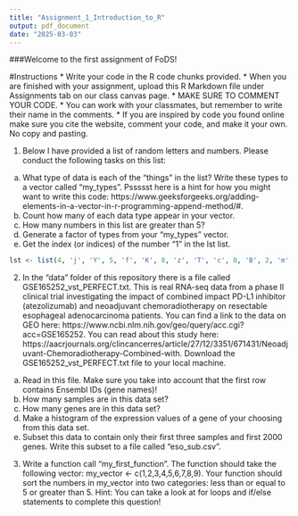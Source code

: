 ```yaml
---
title: "Assignment_1_Introduction_to_R"
output: pdf_document
date: "2025-03-03"
---
```


###Welcome to the first assignment of FoDS!

#Instructions
* Write your code in the R code chunks provided.
* When you are finished with your assignment, upload this R Markdown file under Assignments tab on our class canvas page.
* MAKE SURE TO COMMENT YOUR CODE.
* You can work with your classmates, but remember to write their name in the comments.
* If you are inspired by code you found online make sure you cite the website, comment your code, and make it your own. No copy and pasting.

1) Below I have provided a list of random letters and numbers. Please conduct the following tasks on this list:
  a) What type of data is each of the "things" in the list? Write these types to a vector called "my_types". Pssssst here is a hint for how you might want to write this code: https://www.geeksforgeeks.org/adding-elements-in-a-vector-in-r-programming-append-method/#.
  b) Count how many of each data type appear in your vector.
  c) How many numbers in this list are greater than 5?
  d) Generate a factor of types from your "my_types" vector.
  e) Get the index (or indices) of the number "1" in the lst list.

```r
lst <- list(4, 'j', 'Y', 5, 'f', 'K', 8, 'z', 'T', 'c', 0, 'B', 2, 'm', 'X', 9, 'd', 'V', 3, 'n', 'G', 6, 'h', 'J', 2, 'p', 'O', 1, 'q', 'R', 7, 's', 'D', 2, 'l', 'N', 0, 'w', 'E', 5, 'e', 'U', 4, 'i', 'P', 1, 'a', 'H', 8, 'y', 'S', 3, 'g', 'F', 9, 'b', 'M', 6, 'k', 'L', 7)
```

2) In the "data" folder of this repository there is a file called GSE165252_vst_PERFECT.txt. This is real RNA-seq data from a phase II clinical trial investigating the impact of combined impact PD-L1 inhibitor (atezolizumab) and neoadjuvant chemoradiotherapy on resectable esophageal adenocarcinoma patients. You can find a link to the data on GEO here: https://www.ncbi.nlm.nih.gov/geo/query/acc.cgi?acc=GSE165252. You can read about this study here: https://aacrjournals.org/clincancerres/article/27/12/3351/671431/Neoadjuvant-Chemoradiotherapy-Combined-with. Download the  GSE165252_vst_PERFECT.txt file to your local machine.
  a) Read in this file. Make sure you take into account that the first row contains Ensembl IDs (gene names)!
  b) How many samples are in this data set?
  c) How many genes are in this data set?
  d) Make a histogram of the expression values of a gene of your choosing from this data set.
  e) Subset this data to contain only their first three samples and first 2000 genes. Write this subset to a file called "eso_sub.csv".

  3) Write a function call "my_first_function". The function should take the following vector: my_vector <- c(1,2,3,4,5,6,7,8,9). Your function should sort the numbers in my_vector into two categories: less than or equal to 5 or greater than 5. Hint: You can take a look at for loops and if/else statements to complete this question!